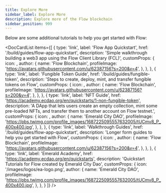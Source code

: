 ```yaml
---
title: Explore More
sidebar_label: Explore More
description: Explore more of the Flow blockchain
sidebar_position: 999
---
```




Below are some additional tutorials to help you get started with Flow:

<DocCardList items={[
  {
    type: 'link',
    label: 'Flow App Quickstart',
    href: '/build/guides/flow-app-quickstart',
    description: 'Simple walkthrough building a web3 app using the Flow Client Library (FCL)',
    customProps: {
      icon: <FontAwesomeIcon icon={faWindowMaximize} className="h-16" />,
      author: {
        name: 'Flow Blockchain',
        profileImage:
          'https://avatars.githubusercontent.com/u/62387156?s=200&v=4',
      },
    },
  },
  {
    type: 'link',
    label: 'Fungible Token Guide',
    href: '/build/guides/fungible-token',
    description: 'Steps to create, deploy, mint, and transfer fungible tokens on Flow',
    customProps: {
      icon: <FontAwesomeIcon icon={faCoins} className="h-16" />,
      author: {
        name: 'Flow Blockchain',
        profileImage:
          'https://avatars.githubusercontent.com/u/62387156?s=200&v=4',
      },
    },
  },
  {
    type: 'link',
    label: 'NFT Guide',
    href: 'https://academy.ecdao.org/en/quickstarts/1-non-fungible-token',
    description: 'A DApp that lets users create an empty collection, mint some pre-loaded NFTs, and transfer them to another account on Flow testnet.',
    customProps: {
      icon: <FontAwesomeIcon icon={faGem} className="h-16" />,
      author: {
        name: 'Emerald City DAO',
        profileImage:
          'https://pbs.twimg.com/profile_images/1687225095557632005/tUCmv8_P_400x400.jpg',
      },
    },
  },
  {
    type: 'link',
    label: 'Walkthrough Guides',
    href: '/build/guides/flow-app-quickstart',
    description: 'Longer form guides to help you get started with Flow',
    customProps: {
      icon: <FontAwesomeIcon icon={faBook} className="h-16" />,
      author: {
        name: 'Flow Blockchain',
        profileImage:
          'https://avatars.githubusercontent.com/u/62387156?s=200&v=4',
      },
    },
  },
  {
    type: 'link',
    label: 'Emerald Academy',
    href: 'https://academy.ecdao.org/en/quickstarts',
    description: 'Quickstart Tutorials for Flow created by Emerald City Dao',
    customProps: {
      icon: '/images/logos/ea-logo.png',
      author: {
        name: 'Emerald City DAO',
        profileImage:
          'https://pbs.twimg.com/profile_images/1687225095557632005/tUCmv8_P_400x400.jpg',
      },
    },
  }
]} />
